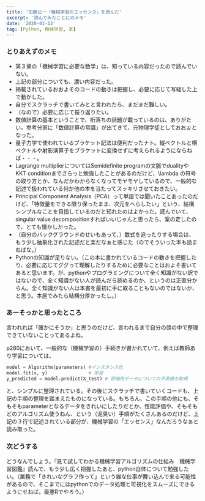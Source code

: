 ```yaml
---
title: '加藤公一『機械学習のエッセンス』を読んだ'
excerpt: '読んでみたことにのメモ'
date: '2020-01-12'
tag: [Python, 機械学習, 本]
---
```


### とりあえずのメモ
 - 第３章の「機械学習に必要な数学」は、知っている内容だったので読んでいない。
 - 上記の部分についても、濃い内容だった。
 - 掲載されているおおよそのコードの動きは把握し、必要に応じて写経した上で動かした。
 - 自分でスクラッチで書いてみとと言われたら、まだまだ難しい。
 - （なので）必要に応じて振り返りたい。
 - 数値計算の基本ということで、桁落ちの話題が載っているのは、ありがたい。参考分家に「数値計算の常識」が出てきて、元物理学徒としておおぉとなった。
 - 量子力学で使われているブラケット記法は便利だったナト。縦ベクトルと横ベクトルや射影演算子をブラケットに変換せずに考えられるようにならねば・・・。
 - Lagrange multiplierについてはSemidefinite programの文脈でdualityやKKT conditionまでさらっと勉強したことがあるのだけど、\lambda の符号の取り方とか、なんだかわからなくなってモヤモヤしているので、一般的な記述で扱われている何か他の本を当たってスッキリさせておきたい。
 - Principal Component Analysis（PCA）って単語では聞いたことあったのだけど、「特徴量をできる限り保ったまま、次元をへらしたい」という、結構シンプルなことを目指しているのだと知れたのはよかった。読んでいて、singular value decompositionすればいいじゃんと思ったら、案の定したので、とても懐かしかった。
 - （自分のバックグラウンドのせいもあって、）数式を追ったりする場合は、もう少し抽象化された記述だと楽だなぁと感じた（のでそういった本も読まねばな。）
 - Pythonの知識が足りない。（この本に書かれているコードの動きを把握したり、必要に応じてググって理解したりするために必要なことはおよそ書いてあると思います。が、pythonやプログラミングについて全く知識がない訳ではないので、全く知識がない人が読んだら読めるのか、というのは正直分からん。全く知識がない人は本書を最初に手に取ることもないのではないか、と思う。本屋でみたら結構分厚かったし。）

### あーそっかと思ったところ
言われれば「確かにそうか」と思うのだけど、言われるまで自分の頭の中で整理できていないことってあるよね。

p280において、一般的な（機械学習の）手続きが書かれていて、例えば教師あり学習については、
```python
model = Algorithm(parameters) #インスタンス化
model.fit(x, y)               # 学習
y_predicted = model.predict(X_test) # 評価用データについての予測値を取得
```
と、シンプルに整理されている。その後にスクラッチで書いていくコードも、上記の手順の整理を踏まえたものになっている。もちろん、この手順の他にも、そもそもparameterとなるデータをきれいにしたりだとか、性能評価や、そもそもどのアルゴリズム使うねん、という（泥臭い）手順がたくさんあるのだけど、上記の３行で記述されている部分が、機械学習の「エッセンス」なんだろうなぁと読み取った。

### 次どうする
どうなんでしょう。『見て試してわかる機械学習アルゴリズムの仕組み　機械学習図鑑』読んで、もう少し広く把握したあと、python自体について勉強したい。（業務で「きれいなグラフ作って」という雑な仕事が舞い込んで来る可能性があるので、そこまでにはpythonでのデータ処理と可視化をスムーズにできるようにせねば。最悪Rでやろう。）